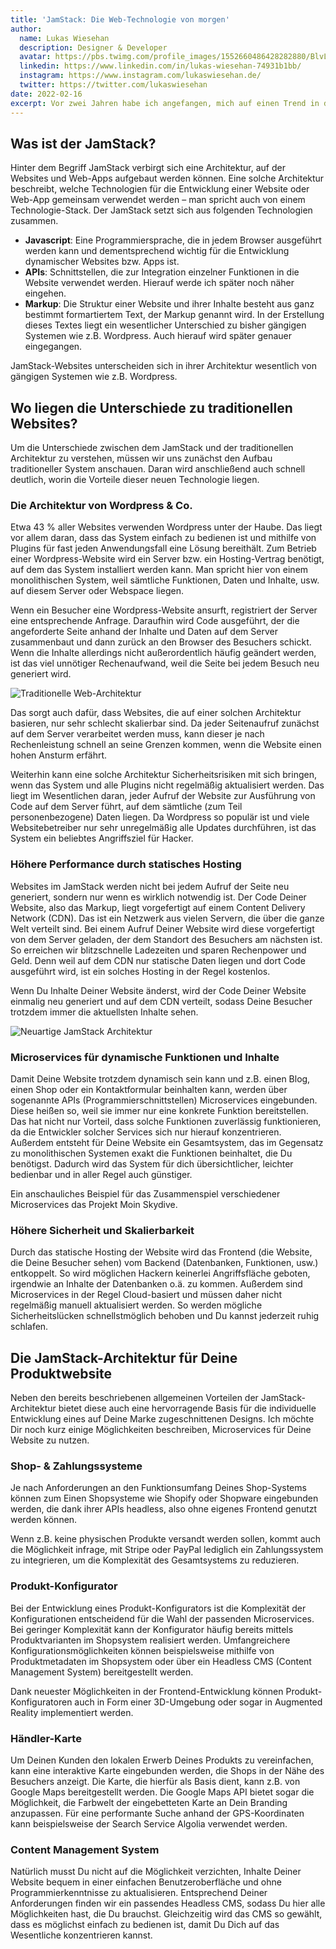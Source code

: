 ```yaml
---
title: 'JamStack: Die Web-Technologie von morgen'
author:
  name: Lukas Wiesehan
  description: Designer & Developer
  avatar: https://pbs.twimg.com/profile_images/1552660486428282880/BlvLtgJe_400x400.jpg
  linkedin: https://www.linkedin.com/in/lukas-wiesehan-74931b1bb/
  instagram: https://www.instagram.com/lukaswiesehan.de/
  twitter: https://twitter.com/lukaswiesehan
date: 2022-02-16
excerpt: Vor zwei Jahren habe ich angefangen, mich auf einen Trend in der Webentwicklung zu stürzen, der verspricht, Websites und Web-Apps schneller, sicherer, günstiger und besser skalierbar zu machen. Was dieser sogenannte JamStack ist, wie er entstanden ist, und warum er genau das Richtige für Deine Produktwebsite ist, schauen wir uns nachfolgend an.
---
```


## Was ist der JamStack?

Hinter dem Begriff JamStack verbirgt sich eine Architektur, auf der Websites und Web-Apps aufgebaut werden können. Eine solche Architektur beschreibt, welche Technologien für die Entwicklung einer Website oder Web-App gemeinsam verwendet werden – man spricht auch von einem Technologie-Stack. Der JamStack setzt sich aus folgenden Technologien zusammen.

- **Javascript**: Eine Programmiersprache, die in jedem Browser ausgeführt werden kann und dementsprechend wichtig für die Entwicklung dynamischer Websites bzw. Apps ist.
- **APIs**: Schnittstellen, die zur Integration einzelner Funktionen in die Website verwendet werden. Hierauf werde ich später noch näher eingehen.
- **Markup**: Die Struktur einer Website und ihrer Inhalte besteht aus ganz bestimmt formartiertem Text, der Markup genannt wird. In der Erstellung dieses Textes liegt ein wesentlicher Unterschied zu bisher gängigen Systemen wie z.B. Wordpress. Auch hierauf wird später genauer eingegangen.

JamStack-Websites unterscheiden sich in ihrer Architektur wesentlich von gängigen Systemen wie z.B. Wordpress.

## Wo liegen die Unterschiede zu traditionellen Websites?

Um die Unterschiede zwischen dem JamStack und der traditionellen Architektur zu verstehen, müssen wir uns zunächst den Aufbau traditioneller System anschauen. Daran wird anschließend auch schnell deutlich, worin die Vorteile dieser neuen Technologie liegen.

### Die Architektur von Wordpress & Co.

Etwa 43 % aller Websites verwenden Wordpress unter der Haube. Das liegt vor allem daran, dass das System einfach zu bedienen ist und mithilfe von Plugins für fast jeden Anwendungsfall eine Lösung bereithält. Zum Betrieb einer Wordpress-Website wird ein Server bzw. ein Hosting-Vertrag benötigt, auf dem das System installiert werden kann. Man spricht hier von einem monolithischen System, weil sämtliche Funktionen, Daten und Inhalte, usw. auf diesem Server oder Webspace liegen.

Wenn ein Besucher eine Wordpress-Website ansurft, registriert der Server eine entsprechende Anfrage. Daraufhin wird Code ausgeführt, der die angeforderte Seite anhand der Inhalte und Daten auf dem Server zusammenbaut und dann zurück an den Browser des Besuchers schickt. Wenn die Inhalte allerdings nicht außerordentlich häufig geändert werden, ist das viel unnötiger Rechenaufwand, weil die Seite bei jedem Besuch neu generiert wird.

![Traditionelle Web-Architektur](/images/blog/jamstack-web-technologie-von-morgen/scheme-legacy-web-architecture.jpg)

Das sorgt auch dafür, dass Websites, die auf einer solchen Architektur basieren, nur sehr schlecht skalierbar sind. Da jeder Seitenaufruf zunächst auf dem Server verarbeitet werden muss, kann dieser je nach Rechenleistung schnell an seine Grenzen kommen, wenn die Website einen hohen Ansturm erfährt.

Weiterhin kann eine solche Architektur Sicherheitsrisiken mit sich bringen, wenn das System und alle Plugins nicht regelmäßig aktualisiert werden. Das liegt im Wesentlichen daran, jeder Aufruf der Website zur Ausführung von Code auf dem Server führt, auf dem sämtliche (zum Teil personenbezogene) Daten liegen. Da Wordpress so populär ist und viele Websitebetreiber nur sehr unregelmäßig alle Updates durchführen, ist das System ein beliebtes Angriffsziel für Hacker.

### Höhere Performance durch statisches Hosting

Websites im JamStack werden nicht bei jedem Aufruf der Seite neu generiert, sondern nur wenn es wirklich notwendig ist. Der Code Deiner Website, also das Markup, liegt vorgefertigt auf einem Content Delivery Network (CDN). Das ist ein Netzwerk aus vielen Servern, die über die ganze Welt verteilt sind. Bei einem Aufruf Deiner Website wird diese vorgefertigt von dem Server geladen, der dem Standort des Besuchers am nächsten ist. So erreichen wir blitzschnelle Ladezeiten und sparen Rechenpower und Geld. Denn weil auf dem CDN nur statische Daten liegen und dort Code ausgeführt wird, ist ein solches Hosting in der Regel kostenlos.

Wenn Du Inhalte Deiner Website änderst, wird der Code Deiner Website einmalig neu generiert und auf dem CDN verteilt, sodass Deine Besucher trotzdem immer die aktuellsten Inhalte sehen.

![Neuartige JamStack Architektur](/images/blog/jamstack-web-technologie-von-morgen/scheme-jamstack-architecture.jpg)

### Microservices für dynamische Funktionen und Inhalte

Damit Deine Website trotzdem dynamisch sein kann und z.B. einen Blog, einen Shop oder ein Kontaktformular beinhalten kann, werden über sogenannte APIs (Programmierschnittstellen) Microservices eingebunden. Diese heißen so, weil sie immer nur eine konkrete Funktion bereitstellen. Das hat nicht nur Vorteil, dass solche Funktionen zuverlässig funktionieren, da die Entwickler solcher Services sich nur hierauf konzentrieren. Außerdem entsteht für Deine Website ein Gesamtsystem, das im Gegensatz zu monolithischen Systemen exakt die Funktionen beinhaltet, die Du benötigst. Dadurch wird das System für dich übersichtlicher, leichter bedienbar und in aller Regel auch günstiger.

Ein anschauliches Beispiel für das Zusammenspiel verschiedener Microservices das Projekt Moin Skydive.

### Höhere Sicherheit und Skalierbarkeit

Durch das statische Hosting der Website wird das Frontend (die Website, die Deine Besucher sehen) vom Backend (Datenbanken, Funktionen, usw.) entkoppelt. So wird möglichen Hackern keinerlei Angriffsfläche geboten, irgendwie an Inhalte der Datenbanken o.ä. zu kommen. Außerdem sind Microservices in der Regel Cloud-basiert und müssen daher nicht regelmäßig manuell aktualisiert werden. So werden mögliche Sicherheitslücken schnellstmöglich behoben und Du kannst jederzeit ruhig schlafen.

## Die JamStack-Architektur für Deine Produktwebsite

Neben den bereits beschriebenen allgemeinen Vorteilen der JamStack-Architektur bietet diese auch eine hervorragende Basis für die individuelle Entwicklung eines auf Deine Marke zugeschnittenen Designs. Ich möchte Dir noch kurz einige Möglichkeiten beschreiben, Microservices für Deine Website zu nutzen.

### Shop- & Zahlungssysteme

Je nach Anforderungen an den Funktionsumfang Deines Shop-Systems können zum Einen Shopsysteme wie Shopify oder Shopware eingebunden werden, die dank ihrer APIs headless, also ohne eigenes Frontend genutzt werden können.

Wenn z.B. keine physischen Produkte versandt werden sollen, kommt auch die Möglichkeit infrage, mit Stripe oder PayPal lediglich ein Zahlungssystem zu integrieren, um die Komplexität des Gesamtsystems zu reduzieren.

### Produkt-Konfigurator

Bei der Entwicklung eines Produkt-Konfigurators ist die Komplexität der Konfigurationen entscheidend für die Wahl der passenden Microservices. Bei geringer Komplexität kann der Konfigurator häufig bereits mittels Produktvarianten im Shopsystem realisiert werden. Umfangreichere Konfigurationsmöglichkeiten können beispielsweise mithilfe von Produktmetadaten im Shopsystem oder über ein Headless CMS (Content Management System) bereitgestellt werden.

Dank neuester Möglichkeiten in der Frontend-Entwicklung können Produkt-Konfiguratoren auch in Form einer 3D-Umgebung oder sogar in Augmented Reality implementiert werden.

### Händler-Karte

Um Deinen Kunden den lokalen Erwerb Deines Produkts zu vereinfachen, kann eine interaktive Karte eingebunden werden, die Shops in der Nähe des Besuchers anzeigt. Die Karte, die hierfür als Basis dient, kann z.B. von Google Maps bereitgestellt werden. Die Google Maps API bietet sogar die Möglichkeit, die Farbwelt der eingebetteten Karte an Dein Branding anzupassen. Für eine performante Suche anhand der GPS-Koordinaten kann beispielsweise der Search Service Algolia verwendet werden.

### Content Management System

Natürlich musst Du nicht auf die Möglichkeit verzichten, Inhalte Deiner Website bequem in einer einfachen Benutzeroberfläche und ohne Programmierkenntnisse zu aktualisieren. Entsprechend Deiner Anforderungen finden wir ein passendes Headless CMS, sodass Du hier alle Möglichkeiten hast, die Du brauchst. Gleichzeitig wird das CMS so gewählt, dass es möglichst einfach zu bedienen ist, damit Du Dich auf das Wesentliche konzentrieren kannst.
